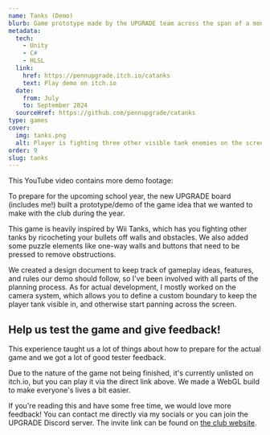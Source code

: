 ```yaml
---
name: Tanks (Demo)
blurb: Game prototype made by the UPGRADE team across the span of a month. Heavily inspired by "Tanks!" from Wii Play.
metadata:
  tech:
    - Unity
    - C#
    - HLSL
  link:
    href: https://pennupgrade.itch.io/catanks
    text: Play demo on itch.io
  date:
    from: July
    to: September 2024
  sourceHref: https://github.com/pennupgrade/catanks
type: games
cover:
  img: tanks.png
  alt: Player is fighting three other visible tank enemies on the screen. They've ricocheted two bullets and are about to be hit.
order: 9
slug: tanks
---
```



This YouTube video contains more demo footage:

<div class="bleed-wide">
  <div class="overflow-hidden rounded-xl">
    <YouTube id="https://youtu.be/RYcAgzZ8RGQ" />
  </div>
</div>

To prepare for the upcoming school year, the new UPGRADE board (includes me!) built a prototype/demo of the game idea that we wanted to make with the club during the year.

This game is heavily inspired by Wii Tanks, which has you fighting other tanks by ricocheting your bullets off walls and obstacles. We also added some puzzle elements like one-way walls and buttons that need to be pressed to remove obstructions.

We created a design document to keep track of gameplay ideas, features, and rules our demo should follow, so I've been involved with all parts of the planning process. As for actual development, I mostly worked on the camera system, which allows you to define a custom boundary to keep the player tank visible in, and otherwise start panning across the screen.

## Help us test the game and give feedback!

This experience taught us a lot of things about how to prepare for the actual game and we got a lot of good tester feedback.

Due to the nature of the game not being finished, it's currently unlisted on itch.io, but you can play it via the direct link above. We made a WebGL build to make everyone's lives a bit easier.

If you're reading this and have some free time, we would love more feedback! You can contact me directly via my socials or you can join the UPGRADE Discord server. The invite link can be found on [the club website](https://pennupgrade.com).
